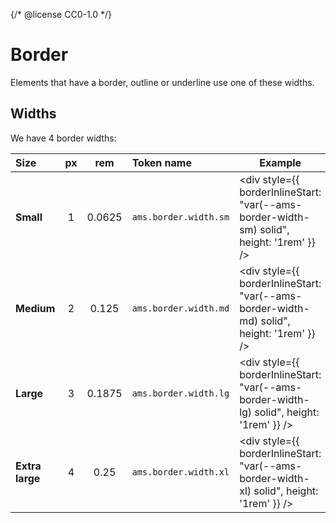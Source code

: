 {/* @license CC0-1.0 */}


<Meta title="Foundation/Design Tokens/Border" />

# Border

Elements that have a border, outline or underline use one of these widths.

## Widths

We have 4 border widths:

| Size            | px  |  rem   | Token name            | Example                                                                                   |
| :-------------- | :-: | :----: | :-------------------- | ----------------------------------------------------------------------------------------- |
| **Small**       |  1  | 0.0625 | `ams.border.width.sm` | <div style={{ borderInlineStart: "var(--ams-border-width-sm) solid", height: '1rem' }} /> |
| **Medium**      |  2  | 0.125  | `ams.border.width.md` | <div style={{ borderInlineStart: "var(--ams-border-width-md) solid", height: '1rem' }} /> |
| **Large**       |  3  | 0.1875 | `ams.border.width.lg` | <div style={{ borderInlineStart: "var(--ams-border-width-lg) solid", height: '1rem' }} /> |
| **Extra large** |  4  |  0.25  | `ams.border.width.xl` | <div style={{ borderInlineStart: "var(--ams-border-width-xl) solid", height: '1rem' }} /> |
